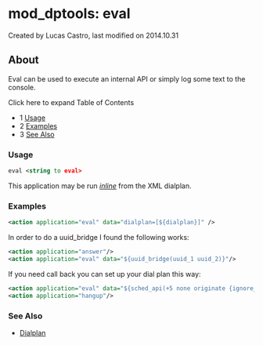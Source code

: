 
# mod_dptools: eval 

 Created by  Lucas Castro, last modified on 2014.10.31

## About

Eval can be used to execute an internal API or simply log some text to the console.

Click here to expand Table of Contents

* 1 [Usage](#usage)
* 2 [Examples](#examples)
* 3 [See Also](#see-also)

### Usage

```xml
eval <string to eval>
```

This application may be run _[inline](../../Dialplan/index.mdx#2-modules)_ from the XML dialplan.

### Examples

```xml
<action application="eval" data="dialplan=[${dialplan}]" />
```

In order to do a uuid\_bridge I found the following works:

```xml
<action application="answer"/>
<action application="eval" data="${uuid_bridge(uuid_1 uuid_2)}"/>
```

If you need call back you can set up your dial plan this way:

```xml
<action application="eval" data="${sched_api(+5 none originate {ignore_early_media=true}sofia/your_GeteWay/${caller_id_number} your_ext XML your_context your_Caller_ID_Name your_Caller_ID_Number)}"/>
<action application="hangup"/>
```

### See Also

* [Dialplan](../../Dialplan/index.mdx#0-about)


